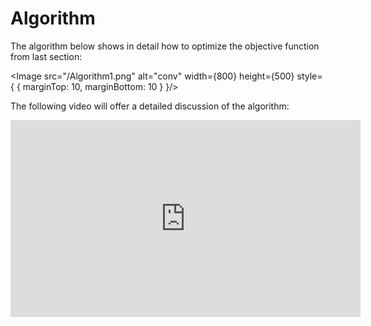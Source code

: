 
# Algorithm 

The algorithm below shows in detail how to optimize the objective function from last section:

<Image src="/Algorithm1.png" alt="conv" width={800} height={500} style={
    {
        marginTop: 10,
        marginBottom: 10
    }
}/>

The following video will offer a detailed discussion of the algorithm: 

<iframe width="560" height="315" src="https://www.youtube.com/embed/NZHYjWumZlk?si=r1IaJ5-JKNIvOaf3" title="YouTube video player" frameborder="0" allow="accelerometer; autoplay; clipboard-write; encrypted-media; gyroscope; picture-in-picture; web-share" referrerpolicy="strict-origin-when-cross-origin" allowfullscreen></iframe>
